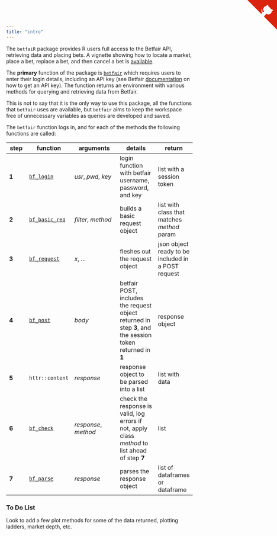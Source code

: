 ```yaml
---
title: "intro"
---
```


The `betfaiR` package provides R users full access to the Betfair API, retrieving data and placing bets.  A vignette showing how to locate a market, place a bet, replace a bet, and then cancel a bet is [available](vignette_one.html).

The **primary** function of the package is [`betfair`](betfair.html) which requires users to enter their login details, including an API key (see Betfair [documentation](https://api.developer.betfair.com/services/webapps/docs/display/1smk3cen4v3lu3yomq5qye0ni/Application+Keys) on how to get an API key).  The function returns an environment with various methods for querying and retrieving data from Betfair.

This is not to say that it is the only way to use this package, all the functions that `betfair` uses are available, but `betfair` aims to keep the workspace free of unnecessary variables as queries are developed and saved.

The `betfair` function logs in, and for each of the methods the following functions are called:

step | function | arguments | details | return
-----|----------|-----------|---------|-------
**1** | [`bf_login`](betfair_login.html) | _usr_, _pwd_, _key_ | login function with betfair username, password, and key | list with a session token
**2** | [`bf_basic_req`](request_functions.html#bf_basic_req) | _filter_, _method_ | builds a basic request object | list with class that matches _method_ param
**3** | [`bf_request`](request_functions.html#betfair_request) | _x_, _..._ | fleshes out the request object | json object ready to be included in a POST request
**4** | [`bf_post`](betfair_POST.html) | _body_ | betfair POST, includes the request object returned in step **3**, and the session token returned in **1** | response object
**5** | `httr::content` | _response_ | response object to be parsed into a list | list with data
**6** | [`bf_check`](betfair_check.html) | _response_, _method_ | check the response is valid, log errors if not, apply class _method_ to list ahead of step **7** | list
**7** | [`bf_parse`](betfair_parse.html) | _response_ | parses the response object | list of dataframes or dataframe

### To Do List

Look to add a few plot methods for some of the data returned, plotting ladders, market depth, etc.

<a href="https://github.com/durtal/betfaiR" class="github-corner"><svg width="80" height="80" viewBox="0 0 250 250" style="fill:#d9230f; color:#fcfcfc; position: absolute; top: 0; border: 0; right: 0;"><path d="M0,0 L115,115 L130,115 L142,142 L250,250 L250,0 Z"></path><path d="M128.3,109.0 C113.8,99.7 119.0,89.6 119.0,89.6 C122.0,82.7 120.5,78.6 120.5,78.6 C119.2,72.0 123.4,76.3 123.4,76.3 C127.3,80.9 125.5,87.3 125.5,87.3 C122.9,97.6 130.6,101.9 134.4,103.2" fill="currentColor" style="transform-origin: 130px 106px;" class="octo-arm"></path><path d="M115.0,115.0 C114.9,115.1 118.7,116.5 119.8,115.4 L133.7,101.6 C136.9,99.2 139.9,98.4 142.2,98.6 C133.8,88.0 127.5,74.4 143.8,58.0 C148.5,53.4 154.0,51.2 159.7,51.0 C160.3,49.4 163.2,43.6 171.4,40.1 C171.4,40.1 176.1,42.5 178.8,56.2 C183.1,58.6 187.2,61.8 190.9,65.4 C194.5,69.0 197.7,73.2 200.1,77.6 C213.8,80.2 216.3,84.9 216.3,84.9 C212.7,93.1 206.9,96.0 205.4,96.6 C205.1,102.4 203.0,107.8 198.3,112.5 C181.9,128.9 168.3,122.5 157.7,114.1 C157.9,116.9 156.7,120.9 152.7,124.9 L141.0,136.5 C139.8,137.7 141.6,141.9 141.8,141.8 Z" fill="currentColor" class="octo-body"></path></svg></a><style>.github-corner:hover .octo-arm{animation:octocat-wave 560ms ease-in-out}@keyframes octocat-wave{0%,100%{transform:rotate(0)}20%,60%{transform:rotate(-25deg)}40%,80%{transform:rotate(10deg)}}@media (max-width:500px){.github-corner:hover .octo-arm{animation:none}.github-corner .octo-arm{animation:octocat-wave 560ms ease-in-out}}</style>
